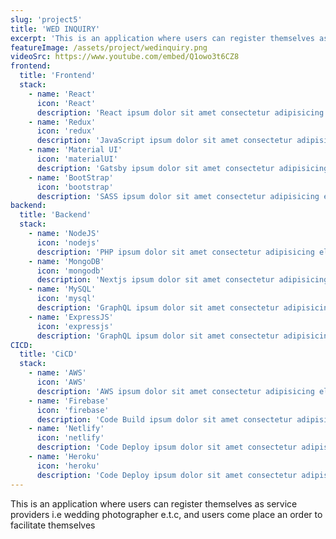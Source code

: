 ```yaml
---
slug: 'project5'
title: 'WED INQUIRY'
excerpt: 'This is an application where users can register themselves as service providers i.e wedding photographer e.t.c, and users come place an order to facilitate themselves'
featureImage: /assets/project/wedinquiry.png
videoSrc: https://www.youtube.com/embed/Q1owo3t6CZ8
frontend:
  title: 'Frontend'
  stack:
    - name: 'React'
      icon: 'React'
      description: 'React ipsum dolor sit amet consectetur adipisicing elit.'
    - name: 'Redux'
      icon: 'redux'
      description: 'JavaScript ipsum dolor sit amet consectetur adipisicing elit.'
    - name: 'Material UI'
      icon: 'materialUI'
      description: 'Gatsby ipsum dolor sit amet consectetur adipisicing elit.'
    - name: 'BootStrap'
      icon: 'bootstrap'
      description: 'SASS ipsum dolor sit amet consectetur adipisicing elit.'
backend:
  title: 'Backend'
  stack:
    - name: 'NodeJS'
      icon: 'nodejs'
      description: 'PHP ipsum dolor sit amet consectetur adipisicing elit.'
    - name: 'MongoDB'
      icon: 'mongodb'
      description: 'Nextjs ipsum dolor sit amet consectetur adipisicing elit.'
    - name: 'MySQL'
      icon: 'mysql'
      description: 'GraphQL ipsum dolor sit amet consectetur adipisicing elit.'
    - name: 'ExpressJS'
      icon: 'expressjs'
      description: 'GraphQL ipsum dolor sit amet consectetur adipisicing elit.'
CICD:
  title: 'CiCD'
  stack:
    - name: 'AWS'
      icon: 'AWS'
      description: 'AWS ipsum dolor sit amet consectetur adipisicing elit.'
    - name: 'Firebase'
      icon: 'firebase'
      description: 'Code Build ipsum dolor sit amet consectetur adipisicing elit.'
    - name: 'Netlify'
      icon: 'netlify'
      description: 'Code Deploy ipsum dolor sit amet consectetur adipisicing elit.'
    - name: 'Heroku'
      icon: 'heroku'
      description: 'Code Deploy ipsum dolor sit amet consectetur adipisicing elit.'
---
```


This is an application where users can register themselves as service providers i.e wedding photographer e.t.c, and users come place an order to facilitate themselves
